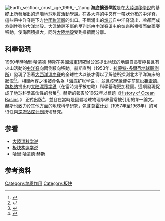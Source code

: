 [[File:Earth_seafloor_crust_age_1996_-_2.png|thumb]]
'''海底擴張學說'''是在[[大陸漂移學說|大陸漂移學說]]的基礎上所發展出的進階地球[[地質活動|地質活動]][[學說|學說]]。在各大[[洋|洋]]的中央有一帶狀分布的[[中洋脊|中洋脊]]，這些帶中洋脊是下方[[地函|地函]][[軟流層|軟流層]]的出口。不斷涌出的[[熔岩|熔岩]]自中洋脊流出，冷卻而成為剛性強的大洋[[地殼|地殼]]。大洋地殼不斷的受到新由中洋脊湧出的熔岩所推擠而向兩旁移動，使海面積擴大，同時[[大陸地殼|大陸地殼]]受到推擠而分離。

==科學發現==
1960年時[[哈里·哈蒙德·赫斯|哈里·哈蒙德·赫斯]]在[[美國海軍研究辦公室|美國海軍研究辦公室]]提出地球的地殼自長度極長且有火山活動的[[中洋脊|中洋脊]]向兩側橫向移動。赫斯直到{{link-en|布鲁斯·希森|Bruce C. Heezen}}（1953年，[[拉蒙特-多爾蒂地球觀測所|拉蒙特-多爾蒂地球觀測所]]）發現了沿著[[大西洋洋中脊|大西洋洋中脊]]的全球性大{{link-en|裂谷 (地質學)|Rift|裂谷}}以後才得以了解他所探測北太平洋海床的狀況<ref>{{Cite journal |title=Seismic-refraction measurements in the Atlantic Ocean basins, in the Mediterranean Sea, on the Mid-Atlantic Ridge, and in the Norwegian Sea |first=John |last=Ewing |first2=Maurice |last2=Ewing |doi=10.1130/0016-7606(1959)70[291:SMITAO]2.0.CO;2 |journal=Geological Society of America Bulletin |date=March 1959 |volume=70 |issue=3 |pages=291–318 |bibcode = 1959GSAB...70..291E }}</ref><ref>{{Cite journal |doi=10.1038/scientificamerican1060-98 |last=Heezen |first=B. C. |year=1960 |title=The rift in the ocean floor |url=https://archive.org/details/sim_scientific-american_1960-10_203_4/page/98 |journal=Scientific American |volume=203 |pages=98–110 |issue=4}}</ref>。相關內容之後被命名為「海底扩张学说」，並且該學說使先前[[阿尔弗雷德·魏格纳|阿尔弗雷德·魏格纳]]提出的[[大陆漂移学说|大陆漂移学说]]（在當時幾乎被忽略）科學基礎更加穩固。這項發現促成了地球科學革命性的發展<ref>{{Cite journal |first=J. Tuzo |last=Wilson |date= December 1968 |title=A Revolution in Earth Science |journal=Geotimes |volume=13 |issue=10 |pages=10–16 |place=Washington DC}}</ref>。赫斯的報告於1962年以標題《[http://repositories.cdlib.org/sio/lib/23 History of Ocean Basins] {{Wayback|url=http://repositories.cdlib.org/sio/lib/23 |date=20091016025000 }}》 正式出版<ref>{{Cite book |first=H. H. |last=Hess |chapterurl=http://www.mantleplumes.org/WebDocuments/Hess1962.pdf |chapter=History of Ocean Basins |date=November 1, 1962 |title=Petrologic studies: a volume in honor of A. F. Buddington |editor=A. E. J. Engel, Harold L. James, and B. F. Leonard |place=Boulder, CO |publisher=Geological Society of America |pages=599–620 |access-date=2016-08-29 |archive-date=2016-07-05 |archive-url=https://web.archive.org/web/20160705041124/http://www.mantleplumes.org/WebDocuments/Hess1962.pdf |dead-url=no }}</ref>，並且在當時是固體地球物理學界最常被引用的單一論文。赫斯也致力於其他方面的地球科學研究，包含[[莫霍计划|莫霍计划]]（1957年至1966年）的可行性與[[深海钻探计划|深海钻探计划]]技術研究。

== 参看 ==
* [[大陸漂移学说|大陸漂移学说]]
* [[板块构造学说|板块构造学说]]
* [[哈里·哈蒙德·赫斯|哈里·哈蒙德·赫斯]]
== 参考资料 ==
<references />

[[Category:地质作用|Category:地质作用]]
[[Category:板块|Category:板块]]